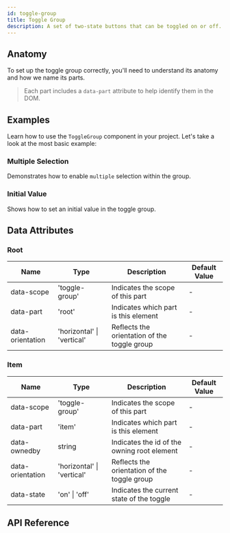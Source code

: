 ```yaml
---
id: toggle-group
title: Toggle Group
description: A set of two-state buttons that can be toggled on or off.
---
```



<ComponentPreview />

## Anatomy

To set up the toggle group correctly, you'll need to understand its anatomy and
how we name its parts.

> Each part includes a `data-part` attribute to help identify them in the DOM.

<Anatomy id="toggle-group" />

## Examples

Learn how to use the `ToggleGroup` component in your project. Let's take a look
at the most basic example:

<Story id="Basic" />

### Multiple Selection

Demonstrates how to enable `multiple` selection within the group.

<Story id="Multiple" />

### Initial Value

Shows how to set an initial value in the toggle group.

<Story id="InitialValue" />

## Data Attributes

### Root

| Name             | Type                       | Description                                  | Default Value |
|------------------|----------------------------|----------------------------------------------|---------------|
| data-scope       | 'toggle-group'             | Indicates the scope of this part             | -             |
| data-part        | 'root'                     | Indicates which part is this element         | -             |
| data-orientation | 'horizontal' \| 'vertical' | Reflects the orientation of the toggle group | -             |

### Item

| Name             | Type                       | Description                                  | Default Value |
|------------------|----------------------------|----------------------------------------------|---------------|
| data-scope       | 'toggle-group'             | Indicates the scope of this part             | -             |
| data-part        | 'item'                     | Indicates which part is this element         | -             |
| data-ownedby     | string                     | Indicates the id of the owning root element  | -             |
| data-orientation | 'horizontal' \| 'vertical' | Reflects the orientation of the toggle group | -             |
| data-state       | 'on' \| 'off'              | Indicates the current state of the toggle    | -             |

## API Reference

<ComponentTypes />
